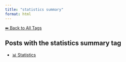 ```yaml
---
title: "statistics summary"
format: html
---
```


[⬅ Back to All Tags](../tags.qmd)

## Posts with the **statistics summary** tag

- [📊 Statistics](/posts/statistics/index.html)
